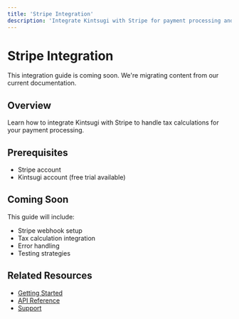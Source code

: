 ```yaml
---
title: 'Stripe Integration'
description: 'Integrate Kintsugi with Stripe for payment processing and tax calculation'
---
```


# Stripe Integration

<Note>
This integration guide is coming soon. We're migrating content from our current documentation.
</Note>

## Overview

Learn how to integrate Kintsugi with Stripe to handle tax calculations for your payment processing.

## Prerequisites

- Stripe account
- Kintsugi account (free trial available)

## Coming Soon

This guide will include:
- Stripe webhook setup
- Tax calculation integration
- Error handling
- Testing strategies

## Related Resources

- [Getting Started](/docs/getting-started)
- [API Reference](/reference)
- [Support](https://trykintsugi.com/support)
